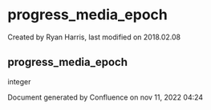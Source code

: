 
# progress_media_epoch 

 Created by  Ryan Harris, last modified on 2018.02.08

## progress_media_epoch

integer

Document generated by Confluence on nov 11, 2022 04:24
